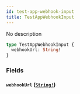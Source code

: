 ```yaml
---
id: test-app-webhook-input
title: TestAppWebhookInput
---
```


No description

```graphql
type TestAppWebhookInput {
  webhookUrl: String!
}
```

### Fields

#### `webhookUrl` ([`String!`](/docs/graphql/scalars/string))
